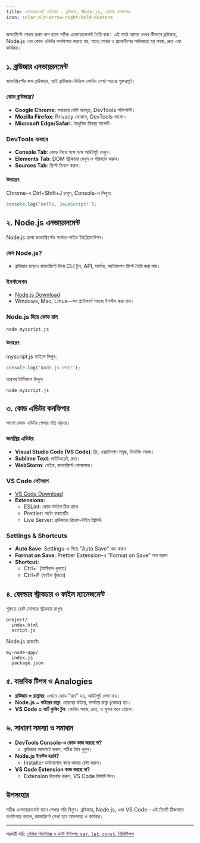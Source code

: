 ```yaml
---
title: এনভায়রনমেন্ট সেটআপ - ব্রাউজার, Node.js, এডিটর কনফিগার
icon: solar:alt-arrow-right-bold-duotone
---
```


জাভাস্ক্রিপ্ট শেখার প্রথম ধাপ হলো সঠিক এনভায়রনমেন্ট তৈরি করা। এই পাঠে আমরা দেখব কীভাবে ব্রাউজার, Node.js এবং কোড এডিটর কনফিগার করতে হয়, যাতে শেখার ও প্র্যাকটিসের অভিজ্ঞতা হয় সহজ, দ্রুত এবং কার্যকর।

## ১. ব্রাউজার এনভায়রনমেন্ট

জাভাস্ক্রিপ্টের জন্ম ব্রাউজারে, তাই ব্রাউজার-ভিত্তিক কোডিং শেখা অত্যন্ত গুরুত্বপূর্ণ।

### কোন ব্রাউজার?
- **Google Chrome**: সবচেয়ে বেশি ব্যবহৃত, DevTools শক্তিশালী।
- **Mozilla Firefox**: Privacy ফোকাস, DevTools ভালো।
- **Microsoft Edge/Safari**: আধুনিক ফিচার সাপোর্ট।

### DevTools ব্যবহার
- **Console Tab**: কোড লিখে সঙ্গে সঙ্গে আউটপুট দেখুন।
- **Elements Tab**: DOM স্ট্রাকচার দেখুন ও পরিবর্তন করুন।
- **Sources Tab**: স্ক্রিপ্ট ডিবাগ করুন।

#### উদাহরণ:
Chrome-এ Ctrl+Shift+J চাপুন, Console-এ লিখুন:
```js
console.log('Hello, JavaScript!');
```

## ২. Node.js এনভায়রনমেন্ট

Node.js হলো জাভাস্ক্রিপ্টের সার্ভার-সাইড ইমপ্লিমেন্টেশন।

### কেন Node.js?
- ব্রাউজার ছাড়াও জাভাস্ক্রিপ্ট দিয়ে CLI টুল, API, সার্ভার, অটোমেশন স্ক্রিপ্ট তৈরি করা যায়।

### ইনস্টলেশন
- [Node.js Download](https://nodejs.org/)
- Windows, Mac, Linux—সব প্ল্যাটফর্মে সহজে ইনস্টল করা যায়।

### Node.js দিয়ে কোড রান
```bash
node myscript.js
```

#### উদাহরণ:
myscript.js ফাইলে লিখুন:
```js
console.log('Node.js চলছে!');
```
তারপর টার্মিনালে লিখুন:
```
node myscript.js
```

## ৩. কোড এডিটর কনফিগার

ভালো কোড এডিটর শেখার গতি বাড়ায়।

### জনপ্রিয় এডিটর
- **Visual Studio Code (VS Code)**: ফ্রি, এক্সটেনশন সমৃদ্ধ, ডিবাগিং সহজ।
- **Sublime Text**: লাইটওয়েট, দ্রুত।
- **WebStorm**: পেইড, জাভাস্ক্রিপ্ট ফোকাসড।

### VS Code সেটআপ
- [VS Code Download](https://code.visualstudio.com/)
- **Extensions:**
  - ESLint: কোড স্টাইল ঠিক রাখে
  - Prettier: অটো ফরম্যাটিং
  - Live Server: ব্রাউজারে রিয়েল-টাইম প্রিভিউ

### Settings & Shortcuts
- **Auto Save**: Settings-এ গিয়ে "Auto Save" অন করুন
- **Format on Save**: Prettier Extension-এ "Format on Save" অন করুন
- **Shortcut:**
  - Ctrl+` (টার্মিনাল খুলতে)
  - Ctrl+P (ফাইল খুঁজতে)

## ৪. ফোল্ডার স্ট্রাকচার ও ফাইল ম্যানেজমেন্ট

শুরুতে ছোট ফোল্ডার স্ট্রাকচার রাখুন:
```
project/
  index.html
  script.js
```

Node.js প্রজেক্টে:
```
my-node-app/
  index.js
  package.json
```

## ৫. বাস্তবিক টিপস ও Analogies

- **ব্রাউজার = রান্নাঘর**: এখানে কোড "রান" হয়, আউটপুট দেখা যায়।
- **Node.js = বাইরের রান্না**: ওয়েবের বাইরে, সার্ভারে রান্না (কোড) হয়।
- **VS Code = স্মার্ট কুকিং টুল**: কোডিং সহজ, দ্রুত, ও সুন্দর করে তোলে।

## ৬. সাধারণ সমস্যা ও সমাধান

- **DevTools Console-এ কোড কাজ করছে না?**
  - ব্রাউজার আপডেট করুন, সঠিক ট্যাব খুলুন।
- **Node.js ইনস্টল হয়নি?**
  - Installer ডাউনলোড করে আবার চেষ্টা করুন।
- **VS Code Extension কাজ করছে না?**
  - Extension রিলোড করুন, VS Code রিস্টার্ট দিন।

## উপসংহার

সঠিক এনভায়রনমেন্ট মানে শেখার গতি দ্বিগুণ। ব্রাউজার, Node.js, এবং VS Code—এই তিনটি ঠিকভাবে কনফিগার করলে, জাভাস্ক্রিপ্ট শেখা হবে আনন্দময় ও কার্যকর।

---

পরবর্তী পাঠ: [বেসিক সিনট্যাক্স ও ডাটা টাইপস: `var`, `let`, `const`, প্রিমিটিভস](/js/syntax-datatypes)
